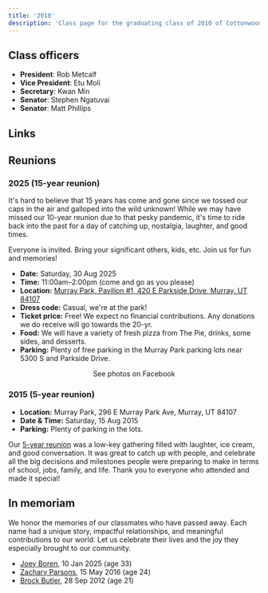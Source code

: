 ```yaml
---
title: '2010'
description: 'Class page for the graduating class of 2010 of Cottonwood High School.'
---
```


## Class officers

- **President**: Rob Metcalf
- **Vice President**: Etu Moli
- **Secretary**: Kwan Min
- **Senator**: Stephen Ngatuvai
- **Senator**: Matt Phillips

## Links


<CardGrid>
  <LinkCard
    title="Class of '10 Facebook"
    href="https://www.facebook.com/groups/cottonwood2010"
    description="Public group, everyone welcome to join!"
  />
</CardGrid>

## Reunions

### 2025 (15-year reunion)

It's hard to believe that 15 years has come and gone since we tossed our caps in the air and galloped into the wild unknown!
While we may have missed our 10-year reunion due to that pesky pandemic, it's time to ride back into the past for a day of catching up, nostalgia, laughter, and good times.

Everyone is invited. Bring your significant others, kids, etc.
Join us for fun and memories!

- **Date:** Saturday, 30 Aug 2025
- **Time:** 11:00am–2:00pm (come and go as you please)
- **Location:** [Murray Park, Pavilion #1, 420 E Parkside Drive, Murray, UT 84107](https://maps.app.goo.gl/Z8MqSKSYZMC5c2eJ7)
- **Dress code:** Casual, we're at the park!
- **Ticket price:** Free! We expect no financial contributions. Any donations we do receive will go towards the 20-yr.
- **Food:** We will have a variety of fresh pizza from The Pie, drinks, some sides, and desserts.
- **Parking:** Plenty of free parking in the Murray Park parking lots near 5300 S and Parkside Drive.

<div style="text-align: center">
  <LinkButton
    href="https://www.facebook.com/share/p/1BGFURDJwx/"
    variant="secondary"
    icon="external"
    iconPlacement="start"
  >
    See photos on Facebook
  </LinkButton>
</div>

### 2015 (5-year reunion)

- **Location:** Murray Park, 296 E Murray Park Ave, Murray, UT 84107
- **Date & Time:** Saturday, 15 Aug 2015
- **Parking:** Plenty of parking in the lots.

Our [5-year reunion](https://www.facebook.com/share/p/19p26KU8Kz/) was a low-key gathering filled with laughter, ice cream, and good conversation.
It was great to catch up with people, and celebrate all the big decisions and milestones people were preparing to make in terms of school, jobs, family, and life.
Thank you to everyone who attended and made it special!

## In memoriam

We honor the memories of our classmates who have passed away.
Each name had a unique story, impactful relationships, and meaningful contributions to our world.
Let us celebrate their lives and the joy they especially brought to our community.

* [Joey Boren](https://www.hullingermortuary.com/obituaries/joey-boren), 10 Jan 2025 (age 33)
* [Zachary Parsons](https://www.legacy.com/us/obituaries/saltlaketribune/name/zachary-parsons-obituary?id=17442212), 15 May 2016 (age 24)
* [Brock Butler](https://www.legacy.com/us/obituaries/saltlaketribune/name/brock-butler-obituary?id=14806477), 28 Sep 2012 (age 21)
